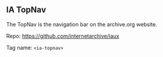 <Meta title="Demos/TopNav/Overview" />

## IA TopNav

The TopNav is the navigation bar on the archive.org website.

Repo: https://github.com/internetarchive/iaux

Tag name: `<ia-topnav>`
